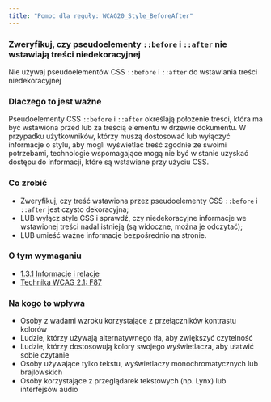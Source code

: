 ```yaml
---
title: "Pomoc dla reguły: WCAG20_Style_BeforeAfter"
---
```


<div className="toolHelp">
<Row>
<Column colLg={16} colMd={8} colSm={4} className="toolHead">

### Zweryfikuj, czy pseudoelementy `::before` i `::after` nie wstawiają treści niedekoracyjnej

<div id="locLevel"></div>

Nie używaj pseudoelementów CSS `::before` i `::after` do wstawiania treści niedekoracyjnej

</Column>
</Row>
<Row>
<Column colLg={11} colMd={5} colSm={4} className="toolMain">

### Dlaczego to jest ważne

Pseudoelementy CSS `::before` i `::after` określają położenie treści, która ma być wstawiona przed lub za treścią elementu  w drzewie dokumentu. W przypadku użytkowników, którzy muszą dostosować lub wyłączyć informacje o stylu, aby mogli wyświetlać treść zgodnie ze swoimi potrzebami, technologie wspomagające mogą nie być w stanie uzyskać dostępu do informacji, które są wstawiane przy użyciu CSS.

<div id="locSnippet"></div>

### Co zrobić

 * Zweryfikuj, czy treść wstawiona przez pseudoelementy CSS `::before` i `::after` jest czysto dekoracyjna;
 * LUB wyłącz style CSS i sprawdź, czy niedekoracyjne informacje we wstawionej treści nadal istnieją (są widoczne, można je odczytać);
 * LUB umieść ważne informacje bezpośrednio na stronie.
 
</Column>
<Column colLg={5} colMd={3} colSm={4} className="toolLeft">

### O tym wymaganiu

* [1.3.1 Informacje i relacje](https://wcag.lepszyweb.pl/#info-and-relationships)
* [Technika WCAG 2.1: F87](https://www.w3.org/WAI/WCAG21/Techniques/failures/F87.html)

### Na kogo to wpływa

 * Osoby z wadami wzroku korzystające z przełączników kontrastu kolorów
 * Ludzie, którzy używają alternatywnego tła, aby zwiększyć czytelność
 * Ludzie, którzy dostosowują kolory swojego wyświetlacza, aby ułatwić sobie czytanie
 * Osoby używające tylko tekstu, wyświetlaczy monochromatycznych lub brajlowskich
 * Osoby korzystające z przeglądarek tekstowych (np. Lynx) lub interfejsów audio




</Column>
</Row>
</div>

